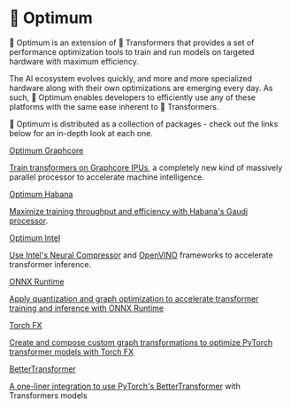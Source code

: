 <!--Copyright 2022 The HuggingFace Team. All rights reserved.

Licensed under the Apache License, Version 2.0 (the "License"); you may not use this file except in compliance with
the License. You may obtain a copy of the License at

http://www.apache.org/licenses/LICENSE-2.0

Unless required by applicable law or agreed to in writing, software distributed under the License is distributed on
an "AS IS" BASIS, WITHOUT WARRANTIES OR CONDITIONS OF ANY KIND, either express or implied. See the License for the
specific language governing permissions and limitations under the License.
-->

# 🤗 Optimum

🤗 Optimum is an extension of 🤗 Transformers that provides a set of performance optimization tools to train and run models on targeted hardware with maximum efficiency.

The AI ecosystem evolves quickly, and more and more specialized hardware along with their own optimizations are emerging every day.
As such, 🤗 Optimum enables developers to efficiently use any of these platforms with the same ease inherent to 🤗 Transformers.

🤗 Optimum is distributed as a collection of packages - check out the links below for an in-depth look at each one.

<div class="mt-10">
  <div class="w-full flex flex-col space-y-4 md:space-y-0 md:grid md:grid-cols-3 md:gap-y-4 md:gap-x-5">
    <a class="!no-underline border dark:border-gray-700 p-5 rounded-lg shadow hover:shadow-lg" href="./graphcore/index"
      ><div class="w-full text-center bg-gradient-to-br from-blue-400 to-blue-500 rounded-lg py-1.5 font-semibold mb-5 text-white text-lg leading-relaxed">Optimum Graphcore</div>
      <p class="text-gray-700">Train transformers on <a href="https://www.graphcore.ai/products/ipu">Graphcore IPUs</a>, a completely new kind of massively parallel processor to accelerate machine intelligence.</p>
    </a>
    <a class="!no-underline border dark:border-gray-700 p-5 rounded-lg shadow hover:shadow-lg" href="./habana/index"
      ><div class="w-full text-center bg-gradient-to-br from-indigo-400 to-indigo-500 rounded-lg py-1.5 font-semibold mb-5 text-white text-lg leading-relaxed">Optimum Habana</div>
      <p class="text-gray-700">Maximize training throughput and efficiency with <a href="https://docs.habana.ai/en/latest/Gaudi_Overview/Gaudi_Architecture.html">Habana's Gaudi processor</a>.</p>
    </a>
    <a class="!no-underline border dark:border-gray-700 p-5 rounded-lg shadow hover:shadow-lg" href="./intel/index"
      ><div class="w-full text-center bg-gradient-to-br from-pink-400 to-pink-500 rounded-lg py-1.5 font-semibold mb-5 text-white text-lg leading-relaxed">Optimum Intel</div>
      <p class="text-gray-700">Use Intel's <a href="https://www.intel.com/content/www/us/en/developer/tools/oneapi/neural-compressor.html">Neural Compressor</a> and <a href="https://docs.openvino.ai/latest/index.html">OpenVINO</a> frameworks to accelerate transformer inference.</p>
    </a>
    <a class="!no-underline border dark:border-gray-700 p-5 rounded-lg shadow hover:shadow-lg" href="./onnxruntime/overview"
      ><div class="w-full text-center bg-gradient-to-br from-yellow-400 to-yellow-500 rounded-lg py-1.5 font-semibold mb-5 text-white text-lg leading-relaxed">ONNX Runtime</div>
      <p class="text-gray-700">Apply quantization and graph optimization to accelerate transformer training and inference with <a href="https://onnxruntime.ai/">ONNX Runtime</a></p>
    </a>
    <a class="!no-underline border dark:border-gray-700 p-5 rounded-lg shadow hover:shadow-lg" href="./torch_fx/overview"
      ><div class="w-full text-center bg-gradient-to-br from-green-400 to-green-500 rounded-lg py-1.5 font-semibold mb-5 text-white text-lg leading-relaxed">Torch FX</div>
      <p class="text-gray-700">Create and compose custom graph transformations to optimize PyTorch transformer models with <a href="https://pytorch.org/docs/stable/fx.html#">Torch FX</a></p>
    </a>
    <a class="!no-underline border dark:border-gray-700 p-5 rounded-lg shadow hover:shadow-lg" href="./bettertransformer/overview"
      ><div class="w-full text-center bg-gradient-to-br from-orange-400 to-orange-500 rounded-lg py-1.5 font-semibold mb-5 text-white text-lg leading-relaxed">BetterTransformer</div>
      <p class="text-gray-700">A one-liner integration to use <a href="https://pytorch.org/blog/a-better-transformer-for-fast-transformer-encoder-inference/">PyTorch's BetterTransformer</a> with Transformers models</p>
    </a>
  </div>
</div>
